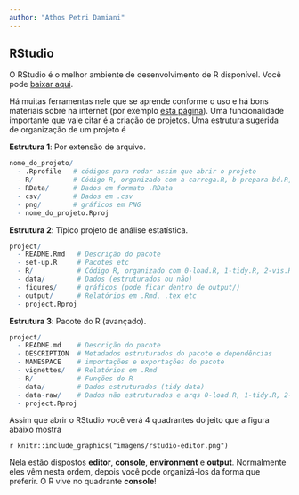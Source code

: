 ```yaml
---
author: "Athos Petri Damiani"
---
```


## RStudio

O RStudio é o melhor ambiente de desenvolvimento de R disponível. Você pode [baixar aqui](https://www.rstudio.com/products/rstudio/download/preview/).

Há muitas ferramentas nele que se aprende conforme o uso e há bons materiais sobre na internet (por exemplo [esta página](https://csgillespie.github.io/efficientR/set-up.html#rstudio)). Uma funcionalidade importante que vale citar é a criação de projetos. Uma estrutura sugerida de organização de um projeto é

**Estrutura 1**: Por extensão de arquivo.

```r
nome_do_projeto/
  - .Rprofile   # códigos para rodar assim que abrir o projeto
  - R/          # Código R, organizado com a-carrega.R, b-prepara bd.R, c-vis.R, d-modela, ...
  - RData/      # Dados em formato .RData
  - csv/        # Dados em .csv
  - png/        # gráficos em PNG
  - nome_do_projeto.Rproj
```

**Estrutura 2**: Típico projeto de análise estatística.

```r
project/
  - README.Rmd   # Descrição do pacote
  - set-up.R     # Pacotes etc
  - R/           # Código R, organizado com 0-load.R, 1-tidy.R, 2-vis.R, ...
  - data/        # Dados (estruturados ou não)
  - figures/     # gráficos (pode ficar dentro de output/)
  - output/      # Relatórios em .Rmd, .tex etc
  - project.Rproj
```

**Estrutura 3**: Pacote do R (avançado).

```r
project/
  - README.md    # Descrição do pacote
  - DESCRIPTION  # Metadados estruturados do pacote e dependências
  - NAMESPACE    # importações e exportações do pacote
  - vignettes/   # Relatórios em .Rmd
  - R/           # Funções do R
  - data/        # Dados estruturados (tidy data)
  - data-raw/    # Dados não estruturados e arqs 0-load.R, 1-tidy.R, 2-vis.R, ...
  - project.Rproj
```

Assim que abrir o RStudio você verá 4 quadrantes do jeito que a figura abaixo mostra

`r knitr::include_graphics("imagens/rstudio-editor.png")`

Nela estão dispostos **editor**, **console**, **environment** e **output**.  Normalmente eles vêm nesta ordem, depois você pode organizá-los da forma que preferir. O R vive no quadrante **console**!
